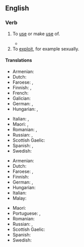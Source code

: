 ==English==

===Verb===
{{head|en|verb|head=[[take advantage]] [[of]]}}

# To [[use#verb|use]] or make [[use#noun|use]] of.
#: {{ux|en|He '''took advantage of''' the swimming pool every day of his visit.}}
#* {{RQ:Cleland Fanny Hill|passage=But now this visit of my soft warm hand in those so sensible parts had put every thing into such ungovernable fury that, disdaining all further preluding, and '''taking advantage of''' my commodious posture, he made the storm fall where I scarce patiently expected, and where he was sure to lay it}}
# To [[exploit#Verb|exploit]], for example sexually.
#: {{ux|en|She '''took advantage of''' his desperation.}}
#: {{ux|en|He toyed with her emotions just to get her in bed. He '''took advantage of''' her.}}

====Translations====
{{trans-top|make use of}}
* Armenian: {{t+|hy|օգտվել}}
* Dutch: {{t|nl|gebruik maken van}}
* Faroese: {{t|fo|nýta}}, {{t|fo|gagnnýta}}
* Finnish: {{t+|fi|käyttää}}, {{t+|fi|hyödyntää}}
* French: {{t|fr|[[profiter]] [[de]]}}
* Galician: {{t+|gl|aproveitar}}
* German: {{t+|de|nutzen}}, {{t|de|Gebrauch machen von}}
* Hungarian: {{t+|hu|kihasznál}}, {{t|hu|hasznát veszi}}
{{trans-mid}}
* Italian: {{t+|it|sfruttare}}, {{t+|it|approfittare}}
* Maori: {{t|mi|makihuhunu}}, {{t|mi|whakamahi}}
* Romanian: {{t|ro|a abuza de}}, {{t|ro|a exploata (o situație)}}
* Russian: {{t+|ru|воспо́льзоваться}}, {{t+|ru|испо́льзовать}} {{qualifier|transitive}}
* Scottish Gaelic: {{t|gd|gabh brath|alt=gabh brath air}}
* Spanish: {{t+|es|aprovecharse}}, {{t+|es|aprovechar}}
* Swedish: {{t|sv|dra nytta av}}
{{trans-bottom}}

{{trans-top|exploit}}
* Armenian: {{t+|hy|օգտվել}}
* Dutch: {{t|nl|voordeel trekken uit}}
* Faroese: {{t|fo|gagnnýta}}, {{t|fo|nýta til fyrimunar fyri}}
* Finnish: {{t|fi|käyttää hyväksi}}
* German: {{t+|de|ausnutzen}}, {{t|de|einen Vorteil ziehen aus}}
* Hungarian: {{t+|hu|kihasznál}}
* Italian: {{t|it|avvantaggiarsi}}
* Malay: {{t|ms|mempergunakan}}
{{trans-mid}}
* Maori: {{t|mi|makihuhunu}}
* Portuguese: {{t|pt|tirar vantagem de}}, {{t+|pt|explorar}}
* Romanian: {{t+|ro|exploata}}
* Russian: {{t+|ru|эксплуати́ровать}}, {{t+|ru|воспользоваться|pf}}
* Scottish Gaelic: {{t|gd|gabh brath|alt=gabh brath air}}
* Spanish: {{t+|es|aprovecharse}}
* Swedish: {{t+|sv|utnyttja}}
{{trans-bottom}}
